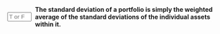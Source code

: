 ::: {.question-block}

<form onsubmit="event.preventDefault(); checkAnswerBox('module2_tf_q78','F')" style="display: flex; align-items: center; gap: 8px;">
<input type="text" id="module2_tf_q78" name="module2_tf_q78" maxlength="1" placeholder="T or F"
         style="width: 55px;" data-correct-answer="F" /> <label for="module2_tf_q78"><strong>The standard deviation of a portfolio is simply the weighted average of the standard deviations of the individual assets within it.</strong></label>
</form>

<div id="feedback-module2_tf_q78" class="feedback" data-status="" style="display:none;">
The sentence is FALSE. Due to the benefits of diversification (correlation less than 1), the standard deviation of a portfolio is almost always lower than the weighted average of the individual standard deviations.
</div>
:::